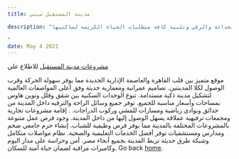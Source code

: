 ```yaml
---
title: مدينة المستقبل سيتي

description: "تُعد المستقبل سيتي نموذجًا رائدًا للمدن الذكية الحديثة التي أنشئت في مصر، حيث اعتمدت على أحدث معايير التخطيط العمراني والتصميم المعماري الذكي، كما روعي في تنفيذها أعلى مواصفات الجودة العالمية، مما جعلها توفر بيئة مثالية تجمع بين الحداثة والرقي وتلبية كافة متطلبات الحياة الكريمة لساكنيها.

"
date: May 4 2021
---
```



[مشروعات مدينة المستقبل](https://elmostakbal.city/) للاطلاع علي

موقع متميز بين قلب القاهرة والعاصمة الإدارية الجديدة مما يوفر سهولة الحركة وقرب الوصول لكلا المدينتين.
تصاميم عمرانية ومعمارية حديثة وفق أعلى المواصفات العالمية لتشكيل مدينة ذكية مستدامة.
تنوع الوحدات السكنية بين شقق وفلل وتوين هاوس بمساحات وأسعار مناسبة للجميع.
توفر جميع وسائل الراحة والترفيه داخل المدينة من حدائق ونوادي رياضية ومسارات للمشي وركوب الدراجات.
. إقامة مشروعات تجارية ومجمعات ترفيهية عملاقة يسهل الوصول إليها من داخل المدينة.
 وجود فرص عمل متنوعة بالمشروعات المختلفة بالمدينة مما يوفر فرص وظيفية للشباب.
 إنشاء حرم جامعي ضخم ومدارس ومستشفيات توفر أفضل الخدمات التعليمية والصحية.
 نظام مواصلات متكامل وشبكة طرق حديثة تربط المدينة بجميع أنحاء مصر.
 أمن وحراسة على مدار اليوم وكاميرات مراقبة لضمان حياة آمنة للسكان.
Go back [home](/).
